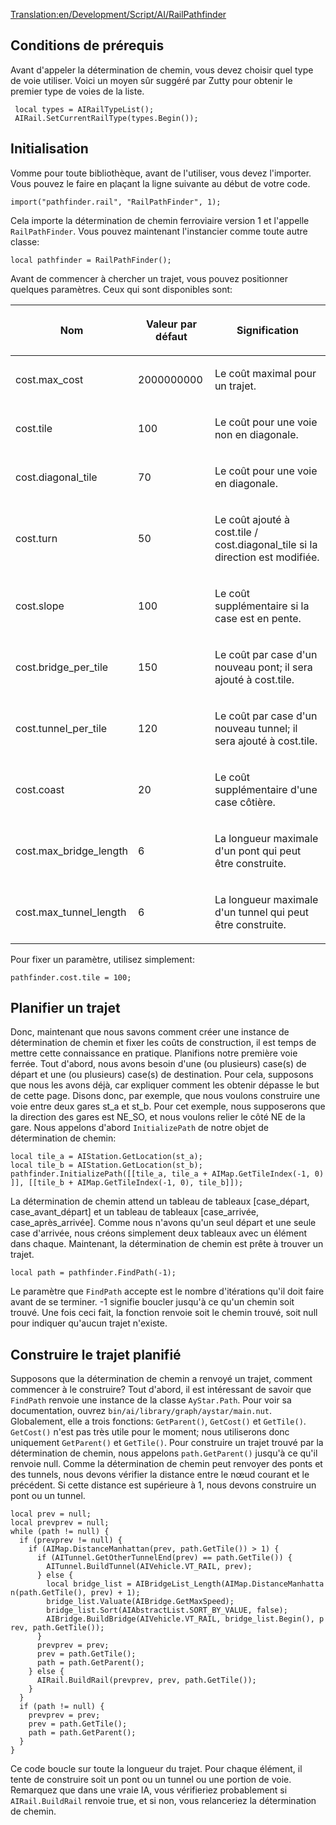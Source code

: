 [[Translation:en/Development/Script/AI/RailPathfinder]]


{{fr/NonIA}}
== Conditions de prérequis ==
Avant d'appeler la détermination de chemin, vous devez choisir quel type de voie utiliser. Voici un moyen sûr suggéré par Zutty pour obtenir le premier type de voies de la liste.

  local types = AIRailTypeList();
  AIRail.SetCurrentRailType(types.Begin());

== Initialisation ==

Vomme pour toute bibliothèque, avant de l'utiliser, vous devez l'importer. Vous pouvez le faire en plaçant la ligne suivante au début de votre code.

 import("pathfinder.rail", "RailPathFinder", 1);

Cela importe la détermination de chemin ferroviaire version 1 et l'appelle <code>RailPathFinder</code>. Vous pouvez maintenant l'instancier comme toute autre classe:

 local pathfinder = RailPathFinder();

Avant de commencer à chercher un trajet, vous pouvez positionner quelques paramètres. Ceux qui sont disponibles sont:

{| class="wikitable"
|-
! Nom
! Valeur par défaut
! Signification
|-
| cost.max_cost
| 2000000000
| Le coût maximal pour un trajet.
|-
| cost.tile
| 100
| Le coût pour une voie non en diagonale.
|-
| cost.diagonal_tile
| 70
| Le coût pour une voie en diagonale.
|-
| cost.turn
| 50
| Le coût ajouté à cost.tile / cost.diagonal_tile si la direction est modifiée.
|-
| cost.slope
| 100
| Le coût supplémentaire si la case est en pente.
|-
| cost.bridge_per_tile
| 150
| Le coût par case d'un nouveau pont; il sera ajouté à cost.tile.
|-
| cost.tunnel_per_tile
| 120
| Le coût par case d'un nouveau tunnel; il sera ajouté à cost.tile.
|-
| cost.coast
| 20
| Le coût supplémentaire d'une case côtière.
|-
| cost.max_bridge_length
| 6
| La longueur maximale d'un pont qui peut être construite.
|-
| cost.max_tunnel_length
| 6
| La longueur maximale d'un tunnel qui peut être construite.
|}

Pour fixer un paramètre, utilisez simplement:

 pathfinder.cost.tile = 100;

== Planifier un trajet ==

Donc, maintenant que nous savons comment créer une instance de détermination de chemin et fixer les coûts de construction, il est temps de mettre cette connaissance en pratique. Planifions notre première voie ferrée. Tout d'abord, nous avons besoin d'une (ou plusieurs) case(s) de départ et une (ou plusieurs) case(s) de destination. Pour cela, supposons que nous les avons déjà, car expliquer comment les obtenir dépasse le but de cette page. Disons donc, par exemple, que nous voulons construire une voie entre deux gares st_a et st_b. Pour cet exemple, nous supposerons que la direction des gares est NE_SO, et nous voulons relier le côté NE de la gare. Nous appelons d'abord <code>InitializePath</code> de notre objet de détermination de chemin:

 local tile_a = AIStation.GetLocation(st_a);
 local tile_b = AIStation.GetLocation(st_b);
 pathfinder.InitializePath(<nowiki>[[tile_a, tile_a + AIMap.GetTileIndex(-1, 0)]], [[tile_b + AIMap.GetTileIndex(-1, 0), tile_b]]</nowiki>);

La détermination de chemin attend un tableau de tableaux [case_départ, case_avant_départ] et un tableau de tableaux [case_arrivée, case_après_arrivée]. Comme nous n'avons qu'un seul départ et une seule case d'arrivée, nous créons simplement deux tableaux avec un élément dans chaque. Maintenant, la détermination de chemin est prête à trouver un trajet.

 local path = pathfinder.FindPath(-1);

Le paramètre que <code>FindPath</code> accepte est le nombre d'itérations qu'il doit faire avant de se terminer. -1 signifie boucler jusqu'à ce qu'un chemin soit trouvé. Une fois ceci fait, la fonction renvoie soit le chemin trouvé, soit null pour indiquer qu'aucun trajet n'existe.

== Construire le trajet planifié ==

Supposons que la détermination de chemin a renvoyé un trajet, comment commencer à le construire? Tout d'abord, il est intéressant de savoir que <code>FindPath</code> renvoie une instance de la classe <code>AyStar.Path</code>. Pour voir sa documentation, ouvrez <code>bin/ai/library/graph/aystar/main.nut</code>. Globalement, elle a trois fonctions: <code>GetParent()</code>, <code>GetCost()</code> et <code>GetTile()</code>. <code>GetCost()</code> n'est pas très utile pour le moment; nous  utiliserons donc uniquement <code>GetParent()</code> et <code>GetTile()</code>. Pour construire un trajet trouvé par la détermination de chemin, nous appelons <code>path.GetParent()</code> jusqu'à ce qu'il renvoie null. Comme la détermination de chemin peut renvoyer des ponts et des tunnels, nous devons vérifier la distance entre le nœud courant et le précédent. Si cette distance est supérieure à 1, nous devons construire un pont ou un tunnel.

 local prev = null;
 local prevprev = null;
 while (path != null) {
   if (prevprev != null) {
     if (AIMap.DistanceManhattan(prev, path.GetTile()) > 1) {
       if (AITunnel.GetOtherTunnelEnd(prev) == path.GetTile()) {
         AITunnel.BuildTunnel(AIVehicle.VT_RAIL, prev);
       } else {
         local bridge_list = AIBridgeList_Length(AIMap.DistanceManhattan(path.GetTile(), prev) + 1);
         bridge_list.Valuate(AIBridge.GetMaxSpeed);
         bridge_list.Sort(AIAbstractList.SORT_BY_VALUE, false);
         AIBridge.BuildBridge(AIVehicle.VT_RAIL, bridge_list.Begin(), prev, path.GetTile());
       }
       prevprev = prev;
       prev = path.GetTile();
       path = path.GetParent();
     } else {
       AIRail.BuildRail(prevprev, prev, path.GetTile());
     }
   }
   if (path != null) {
     prevprev = prev;
     prev = path.GetTile();
     path = path.GetParent();
   }
 }

Ce code boucle sur toute la longueur du trajet. Pour chaque élément, il tente de construire soit un pont ou un tunnel ou une portion de voie. Remarquez que dans une vraie IA, vous vérifieriez probablement si <code>AIRail.BuildRail</code> renvoie true, et si non, vous relanceriez la détermination de chemin.